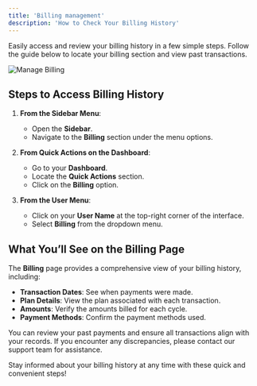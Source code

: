```yaml
---
title: 'Billing management'
description: 'How to Check Your Billing History'
---
```


Easily access and review your billing history in a few simple steps. Follow the guide below to locate your billing section and view past transactions.

![Manage Billing](/images/BillingPage.jpg)

## Steps to Access Billing History

1. **From the Sidebar Menu**:
   - Open the **Sidebar**.
   - Navigate to the **Billing** section under the menu options.

2. **From Quick Actions on the Dashboard**:
   - Go to your **Dashboard**.
   - Locate the **Quick Actions** section.
   - Click on the **Billing** option.

3. **From the User Menu**:
   - Click on your **User Name** at the top-right corner of the interface.
   - Select **Billing** from the dropdown menu.

## What You’ll See on the Billing Page

The **Billing** page provides a comprehensive view of your billing history, including:

- **Transaction Dates**: See when payments were made.
- **Plan Details**: View the plan associated with each transaction.
- **Amounts**: Verify the amounts billed for each cycle.
- **Payment Methods**: Confirm the payment methods used.

You can review your past payments and ensure all transactions align with your records. If you encounter any discrepancies, please contact our support team for assistance.

Stay informed about your billing history at any time with these quick and convenient steps!